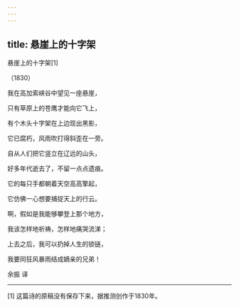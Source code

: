 ```yaml
---
---
---
```

title: 悬崖上的十字架
---



悬崖上的十字架[1]


（1830）

我在高加索峡谷中望见一座悬崖，

只有草原上的苍鹰才能向它飞上，

有个木头十字架在上边现出黑影，

它已腐朽，风雨吹打得斜歪在一旁。





自从人们把它竖立在辽远的山头，

好多年代逝去了，不留一点点遗痕。

它的每只手都朝着天空高高擎起，

它仿佛一心想要捕捉天上的行云。





啊，假如是我能够攀登上那个地方，

我该怎样地祈祷，怎样地痛哭流涕；

上去之后，我可以扔掉人生的锁链，

我要同狂风暴雨结成嫡亲的兄弟！

余振 译



* * *



[1] 这篇诗的原稿没有保存下来，据推测创作于1830年。